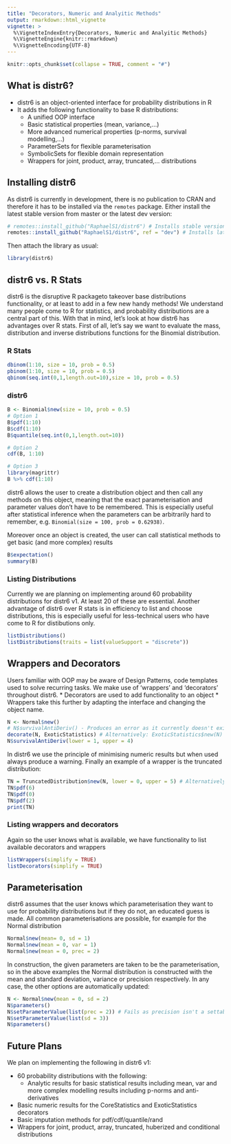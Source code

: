 ```yaml
---
title: "Decorators, Numeric and Analyitic Methods"
output: rmarkdown::html_vignette
vignette: >
  %\VignetteIndexEntry{Decorators, Numeric and Analyitic Methods}
  %\VignetteEngine{knitr::rmarkdown}
  %\VignetteEncoding{UTF-8}
---
```


```r
knitr::opts_chunk$set(collapse = TRUE, comment = "#")
```

## What is distr6?

* distr6 is an object-oriented interface for probability distributions in R
* It adds the following functionality to base R distributions:
  * A unified OOP interface
  * Basic statistical properties (mean, variance,...)
  * More advanced numerical properties (p-norms, survival modelling,...)
  * ParameterSets for flexible parameterisation
  * SymbolicSets for flexible domain representation
  * Wrappers for joint, product, array, truncated,... distributions

## Installing distr6

As distr6 is currently in development, there is no publication to CRAN and therefore it has to be installed via the `remotes` package. Either install the latest stable version from master or the latest dev version:

```r
# remotes::install_github("RaphaelS1/distr6") # Installs stable version from master
remotes::install_github("RaphaelS1/distr6", ref = "dev") # Installs latest dev version
```

Then attach the library as usual:

```r
library(distr6)
```

## distr6 vs. R Stats

distr6 is the disruptive R packageto takeover base distributions functionality, or at least to add in a few new handy methods! We understand many people come to R for statistics, and probability distributions are a central part of this. With that in mind, let's look at how distr6 has advantages over R stats. First of all, let's say we want to evaluate the mass, distribution and inverse distributions functions for the Binomial distribution.

### R Stats
```r
dbinom(1:10, size = 10, prob = 0.5)
pbinom(1:10, size = 10, prob = 0.5)
qbinom(seq.int(0,1,length.out=10),size = 10, prob = 0.5)
```

### distr6
```r
B <- Binomial$new(size = 10, prob = 0.5)
# Option 1
B$pdf(1:10)
B$cdf(1:10)
B$quantile(seq.int(0,1,length.out=10))

# Option 2
cdf(B, 1:10)

# Option 3
library(magrittr)
B %>% cdf(1:10)
```

distr6 allows the user to create a distribution object and then call any methods on this object, meaning that the exact parameterisation and parameter values don't have to be remembered. This is especially useful after statistical inference when the parameters can be arbitrarily hard to remember, e.g. `Binomial(size = 100, prob = 0.62938)`.

Moreover once an object is created, the user can call statistical methods to get basic (and more complex) results
```r
B$expectation()
summary(B)
```

### Listing Distributions

Currently we are planning on implementing around 60 probability distributions for distr6 v1. At least 20 of these are essential. Another advantage of distr6 over R stats is in efficiency to list and choose distributions, this is especially useful for less-technical users who have come to R for distibutions only.

```r
listDistributions()
listDistributions(traits = list(valueSupport = "discrete"))
```

## Wrappers and Decorators

Users familiar with OOP may be aware of Design Patterns, code templates used to solve recurring tasks. We make use of 'wrappers' and 'decorators' throughout distr6.
* Decorators are used to add functionality to an object
* Wrappers take this further by adapting the interface and changing the object name.

```r
N <- Normal$new()
# N$survivalAntiDeriv() - Produces an error as it currently doesn't exist as a method
decorate(N, ExoticStatistics) # Alternatively: ExoticStatistics$new(N)
N$survivalAntiDeriv(lower = 1, upper = 4)
```

In distr6 we use the principle of minimising numeric results but when used always produce a warning. Finally an example of a wrapper is the truncated distribution:

```r
TN = TruncatedDistribution$new(N, lower = 0, upper = 5) # Alternatively: truncate(N, lower = 0, upper = 5)
TN$pdf(6)
TN$pdf(0)
TN$pdf(2)
print(TN)
```

### Listing wrappers and decorators
Again so the user knows what is available, we have functionality to list available decorators and wrappers

```r
listWrappers(simplify = TRUE)
listDecorators(simplify = TRUE)
```

## Parameterisation
distr6 assumes that the user knows which parameterisation they want to use for probability distributions but if they do not, an educated guess is made. All common parameterisations are possible, for example for the Normal distribution

```r
Normal$new(mean= 0, sd = 1)
Normal$new(mean = 0, var = 1)
Normal$new(mean = 0, prec = 2)
```

In construction, the given parameters are taken to be the parameterisation, so in the above examples the Normal distribution is constructed with the mean and standard deviation, variance or precision respectively. In any case, the other options are automatically updated:
```r
N <- Normal$new(mean = 0, sd = 2)
N$parameters()
N$setParameterValue(list(prec = 2)) # Fails as precision isn't a settable parameter
N$setParameterValue(list(sd = 3))
N$parameters()
```

## Future Plans

We plan on implementing the following in distr6 v1:

* 60 probability distributions with the following:
  * Analytic results for basic statistical results including mean, var and more complex modelling results including p-norms and anti-derivatives
* Basic numeric results for the CoreStatistics and ExoticStatistics decorators
* Basic imputation methods for pdf/cdf/quantile/rand
* Wrappers for joint, product, array, truncated, huberized and conditional distributions
